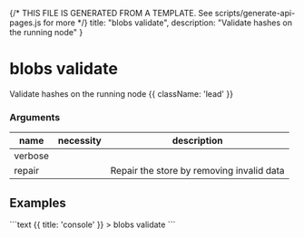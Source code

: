 {/* THIS FILE IS GENERATED FROM A TEMPLATE. See scripts/generate-api-pages.js for more */}
    title: "blobs validate",
    description: "Validate hashes on the running node"
}

<div className='not-prose mb-5'>
    <Breadcrumbs pages={[
        { name: 'API', href: '/docs/api', current: false },
        { name: 'blobs validate', href: '/docs/api/blobs-validate', current: true },
    ]} />
</div>

# blobs validate

Validate hashes on the running node {{ className: 'lead' }}


### Arguments

| name | necessity | description |
| ---- | --------- | ----------- |
| verbose  |  |  |
| repair  |  | Repair the store by removing invalid data |



## Examples

<CodeGroup title="blobs validate">
```text {{ title: 'console' }}
> blobs validate
```




</CodeGroup>
